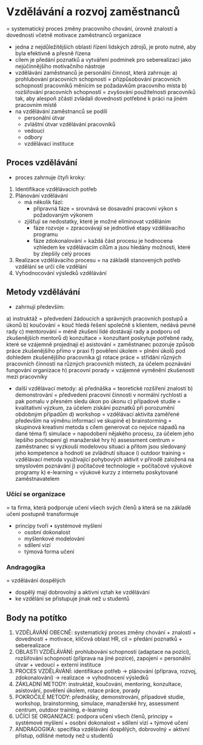 # Vzdělávání a rozvoj zaměstnanců

= systematický proces změny pracovního chování, úrovně znalostí a dovedností včetně
motivace zaměstnanců organizace

- jedna z nejdůležitějších oblastí řízení lidských zdrojů, je proto nutné, aby byla efektivně a
přesně řízena
- cílem je předání poznatků a vytváření podmínek pro seberealizaci jako nejúčinnějšího
motivačního nástroje
- vzdělávání zaměstnanců je personální činnost, která zahrnuje:
    a) prohlubování pracovních schopností = přizpůsobování pracovních schopností pracovníků
    měnícím se požadavkům pracovního místa
    b) rozšiřování pracovních schopností = zvyšování použitelnosti pracovníků tak, aby
    alespoň zčásti zvládali dovednosti potřebné k práci
    na jiném pracovním místě
- na vzdělávání zaměstnanců se podílí
    * personální útvar
    * zvláštní útvar vzdělávání pracovníků
    * vedoucí
    * odbory
    * vzdělávací instituce

## Proces vzdělávání
- proces zahrnuje čtyři kroky:

1. Identifikace vzdělávacích potřeb
2. Plánování vzdělávání
    - má několik fází:
        * přípravná fáze = srovnává se dosavadní pracovní výkon s požadovaným výkonem
    - zjišťují se nedostatky, které je možné eliminovat vzděláním
        * fáze rozvoje = zpracovávají se jednotlivé etapy vzdělávacího programu
        * fáze zdokonalování = každá část procesu je hodnocena vzhledem ke vzdělávacím
        cílům a jsou hledány možnosti, které by zlepšily celý proces
3. Realizace vzdělávacího procesu
    = na základě stanovených potřeb vzdělání se určí cíle vzdělání
4. Vyhodnocování výsledků vzdělávání

## Metody vzdělávání
- zahrnují především:

a) instruktáž = předvedení žádoucích a správných pracovních postupů a úkonů
b) koučování = kouč hledá řešení společně s klientem, nedává pevné rady
c) mentorování = méně zkušení lidé dostávají rady a podporu od zkušenějších mentorů
d) konzultace = konzultant poskytuje potřebné rady, které se vzájemně projednají
e) asistování = zaměstnanec pozoruje způsob práce zkušenějšího přímo v praxi
f) pověření úkolem = plnění úkolů pod dohledem zkušenějšího pracovníka
g) rotace práce = střídání různých pracovních činností na různých pracovních místech, za
účelem poznávání fungování organizace
h) pracovní porady = vzájemné vyměnění zkušeností mezi pracovníky

- další vzdělávací metody:
a) přednáška = teoretické rozšíření znalostí
b) demonstrování = předvedení pracovní činnosti v normální rychlosti a pak pomalu v
přesném sledu úkon po úkonu
c) případové studie = kvalitativní výzkum, za účelem získání poznatků při porozumění
obdobným případům
d) workshop = vzdělávací aktivita zaměřené především na výměnu informací ve skupině
e) brainstorming = skupinová kreativní metoda s cílem generovat co nejvíce nápadů na
dané téma
f) simulace = napodobení nějakého procesu, za účelem jeho lepšího pochopení
g) manažerské hry
h) assessment centrum = zaměstnanec si vyzkouší modelovou situaci a přitom jsou
sledovaný jeho kompetence a hodnotí se zvládnutí situace
i) outdoor training = vzdělávací metoda využívající pohybových aktivit v přírodě založená
na smyslovém poznávání
j) počítačové technologie = počítačové výukové programy
k) e-learning = výukové kurzy z internetu poskytované zaměstnavatelem

### Učící se organizace
= ta firma, která podporuje učení všech svých členů a která se na základě učení postupně
transformuje

- principy tvoří • systémové myšlení
    * osobní dokonalost
    * myšlenkové modelování
    * sdílení vizí
    * týmová forma učení

### Andragogika
= vzdělávání dospělých
- dospělý mají dobrovolný a aktivní vztah ke vzdělávání
- ke vzdělání se přistupuje jinak než u studentů

## Body na potítko

1. VZDĚLÁVÁNÍ OBECNĚ: systematický proces změny chování + znalostí + dovedností + motivace, klíčová oblast HR, cíl = předání poznatků + seberealizace
2. OBLASTI VZDĚLÁVÁNÍ: prohlubování schopností (adaptace na pozici), rozšiřování schopností (příprava na jiné pozice), zapojeni = personální útvar + vedoucí + externí instituce
3. PROCES VZDĚLÁVÁNÍ: identifikace potřeb → plánování (příprava, rozvoj, zdokonalování) → realizace → vyhodnocení výsledků
4. ZÁKLADNÍ METODY: instruktáž, koučování, mentoring, konzultace, asistování, pověření úkolem, rotace práce, porady
5. POKROČILÉ METODY: přednášky, demonstrování, případové studie, workshop, brainstorming, simulace, manažerské hry, assessment centrum, outdoor training, e-learning
6. UČÍCÍ SE ORGANIZACE: podpora učení všech členů, principy = systémové myšlení + osobní dokonalost + sdílení vizí + týmové učení
7. ANDRAGOGIKA: specifika vzdělávání dospělých, dobrovolný + aktivní přístup, odlišné metody než u studentů
